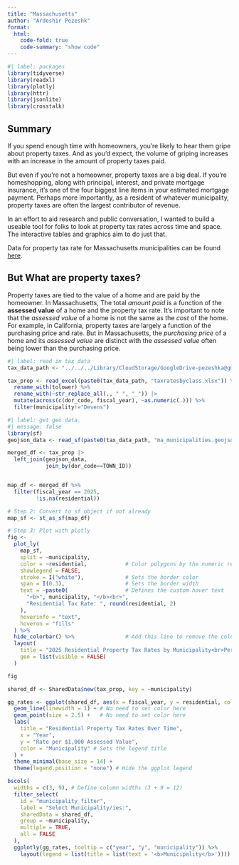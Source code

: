```yaml
---
title: "Massachusetts"
author: "Ardeshir Pezeshk"
format: 
  html: 
    code-fold: true
    code-summary: "show code"
---
```


```r
#| label: packages
library(tidyverse)
library(readxl)
library(plotly)
library(httr)
library(jsonlite)
library(crosstalk)
```

## Summary
If you spend enough time with homeowners, you're likely to hear them gripe about property taxes. And as you'd expect, the volume of griping increases with an increase in the amount of property taxes paid. 

But even if you're not a homeowner, property taxes are a big deal. If you're homeshopping, along with principal, interest, and private mortgage insurance, it's one of the four biggest line items in your estimated mortgage payment. Perhaps more importantly, as a resident of whatever municipality, property taxes are often the largest contributor of revenue. 

In an effort to aid research and public conversation, I wanted to build a useable tool for folks to look at property tax rates across time and space. The interactive tables and graphics aim to do just that. 

Data for property tax rate for Massachusetts municipalities can be found [here](https://dls-gw.dor.state.ma.us/reports/rdpage.aspx?rdreport=propertytaxinformation.taxratesbyclass.taxratesbyclass_main). 

## But What are property taxes?

Property taxes are tied to the value of a home and are paid by the homeowner. In Massachusetts, The total *amount paid* is a function of the **assessed value** of a home and the property tax rate. It's important to note that the *assessed value* of a home is not the same as the *cost* of the home. For example, in California, property taxes are largely a function of the purchasing price and rate. But in Massachusetts, the *purchasing price* of a home and its *assessed value* are distinct with the *assessed value* often being lower than the purchasing price. 


```r
#| label: read in tax data
tax_data_path <- "../../../Library/CloudStorage/GoogleDrive-pezeshka@gmail.com/My Drive/R/interests/data/"

tax_prop <- read_excel(paste0(tax_data_path, "taxratesbyclass.xlsx")) %>% 
  rename_with(tolower) %>% 
  rename_with(~str_replace_all(., " ", "_")) |> 
  mutate(across(c(dor_code, fiscal_year), ~as.numeric(.))) %>% 
  filter(municipality!="Devens")
```

```r
#| label: get geo data.
#| message: false
library(sf)
geojson_data <- read_sf(paste0(tax_data_path, "ma_municipalities.geojson"))

merged_df <- tax_prop |> 
  left_join(geojson_data, 
            join_by(dor_code==TOWN_ID))


map_df <- merged_df %>%
  filter(fiscal_year == 2025, 
         !is.na(residential))

# Step 2: Convert to sf object if not already
map_sf <- st_as_sf(map_df)

# Step 3: Plot with plotly
fig <- 
  plot_ly(
    map_sf,
    split = ~municipality,
    color = ~residential,            # Color polygons by the numeric residential value
    showlegend = FALSE,
    stroke = I("white"),             # Sets the border color
    span = I(0.3),                   # Sets the border width
    text = ~paste0(                  # Defines the custom hover text
      "<b>", municipality, "</b><br>",
      "Residential Tax Rate: ", round(residential, 2)
    ),
    hoverinfo = "text",
    hoveron = "fills"
  ) %>%
  hide_colorbar() %>%                # Add this line to remove the color scale legend
  layout(
    title = "2025 Residential Property Tax Rates by Municipality<br>Per $1,000 in Assessed Value",
    geo = list(visible = FALSE)
  )

fig
```

```r
shared_df <- SharedData$new(tax_prop, key = ~municipality)

gg_rates <- ggplot(shared_df, aes(x = fiscal_year, y = residential, color = municipality, group = municipality)) +
  geom_line(linewidth = 1) + # No need to set color here
  geom_point(size = 2.5) +   # No need to set color here
  labs(
    title = "Residential Property Tax Rates Over Time",
    x = "Year",
    y = "Rate per $1,000 Assessed Value",
    color = "Municipality" # Sets the legend title
  ) +
  theme_minimal(base_size = 14) +
  theme(legend.position = "none") # Hide the ggplot legend

bscols(
  widths = c(3, 9), # Define column widths (3 + 9 = 12)
  filter_select(
    id = "municipality_filter",
    label = "Select Municipality/ies:",
    sharedData = shared_df,
    group = ~municipality,
    multiple = TRUE,
    all = FALSE
  ), 
  ggplotly(gg_rates, tooltip = c("year", "y", "municipality")) %>%
    layout(legend = list(title = list(text = '<b>Municipality</b>'))))
```


